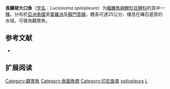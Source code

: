 {{Speciesbox
| name = 長鰭梭大口魚
| status = NE
| status_system = IUCN3.1
| image = 
| genus = Luciosoma
| species = spilopleura
| authority = [[Bleeker|Bleeker]], 1885
| synonyms = 
}}

'''長鰭梭大口魚'''（[[学名|学名]]：''Luciosoma spilopleura''）为[[輻鰭魚綱|輻鰭魚綱]][[鯉形目|鯉形目]][[鲤科|鲤科]]的其中一[[種|種]]。分布於[[亞洲|亞洲]][[泰國|泰國]]至[[婆羅洲|婆羅洲]]及[[蘇門答臘|蘇門答臘]]，體長可達25公分，棲息在礫石底質的水域，可做為觀賞魚。

== 参考文献 ==
*{{FishBase_species|genus=Luciosoma|species=spilopleura|year=2012|month=1}}

== 扩展阅读 ==
{{refbegin}}
{{wikispecies-inline|Luciosoma|長鰭梭大口魚}}
{{refend}}
{{Taxonbar|from=Q6413872}}

[[Category:觀賞魚|Category:觀賞魚]]
[[Category:泰國魚類|Category:泰國魚類]]
[[Category:印尼鱼类|Category:印尼鱼类]]
[[Category:梭大口魚屬|spilopleura]]
[[Category:1855年描述的魚類|L]]


{{鯉形目小作品}}